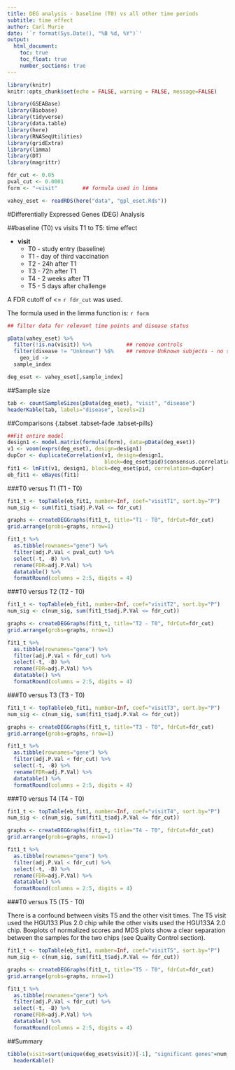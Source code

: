```yaml
---
title: DEG analysis - baseline (T0) vs all other time periods
subtitle: time effect
author: Carl Murie
date: '`r format(Sys.Date(), "%B %d, %Y")`'
output: 
  html_document:
    toc: true
    toc_float: true
    number_sections: true
---
```


```r
library(knitr)
knitr::opts_chunk$set(echo = FALSE, warning = FALSE, message=FALSE)

library(GSEABase)
library(Biobase)
library(tidyverse)
library(data.table)
library(here)
library(RNASeqUtilities)
library(gridExtra)
library(limma)
library(DT)
library(magrittr)
```

```r
fdr_cut <- 0.05
pval_cut <- 0.0001
form <- "~visit"        ## formula used in limma

vahey_eset <- readRDS(here("data", "gpl_eset.Rds"))
```


#Differentially Expressed Genes (DEG) Analysis

  
##baseline (T0) vs visits T1 to T5: time effect  
  
* **visit**
    + T0 - study entry (baseline)
    + T1 - day of third vaccination
    + T2 - 24h after T1
    + T3 - 72h after T1
    + T4 - 2 weeks after T1
    + T5 - 5 days after challenge  
  
A FDR cutoff of <= `r fdr_cut` was used.  
  
The formula used in the limma function is: `r form`  
  
```r

## filter data for relevant time points and disease status

pData(vahey_eset) %>% 
  filter(!is.na(visit)) %>%           ## remove controls
  filter(disease != "Unknown") %$%    ## remove Unknown subjects - no samples for T0 or T5
    geo_id ->
  sample_index

deg_eset <- vahey_eset[,sample_index]
```

##Sample size  
  
```r
tab <- countSampleSizes(pData(deg_eset), "visit", "disease")
headerKable(tab, labels="disease", levels=2)
```
  
##Comparisons  {.tabset .tabset-fade .tabset-pills}  
  
```r

##Fit entire model
design1 <- model.matrix(formula(form), data=pData(deg_eset))
v1 <- voom(exprs(deg_eset), design=design1)
dupCor <- duplicateCorrelation(v1, design=design1,
                               block=deg_eset$pid)$consensus.correlation
fit1 <- lmFit(v1, design1, block=deg_eset$pid, correlation=dupCor)
eb_fit1 <- eBayes(fit1)

```
  
###T0 versus T1 (T1 - T0)
  

```r
fit1_t <- topTable(eb_fit1, number=Inf, coef="visitT1", sort.by="P")
num_sig <- sum(fit1_t$adj.P.Val <= fdr_cut)

graphs <- createDEGGraphs(fit1_t, title="T1 - T0", fdrCut=fdr_cut)
grid.arrange(grobs=graphs, nrow=1)

fit1_t %>% 
  as.tibble(rownames="gene") %>%
  filter(adj.P.Val < pval_cut) %>% 
  select(-t, -B) %>%
  rename(FDR=adj.P.Val) %>%
  datatable() %>% 
  formatRound(columns = 2:5, digits = 4)

```

###T0 versus T2 (T2 - T0)  
  

```r

fit1_t <- topTable(eb_fit1, number=Inf, coef="visitT2", sort.by="P")
num_sig <- c(num_sig, sum(fit1_t$adj.P.Val <= fdr_cut))

graphs <- createDEGGraphs(fit1_t, title="T2 - T0", fdrCut=fdr_cut)
grid.arrange(grobs=graphs, nrow=1)

fit1_t %>% 
  as.tibble(rownames="gene") %>%
  filter(adj.P.Val < fdr_cut) %>% 
  select(-t, -B) %>%
  rename(FDR=adj.P.Val) %>%
  datatable() %>% 
  formatRound(columns = 2:5, digits = 4)

```
  
###T0 versus T3 (T3 - T0)  
  

```r

fit1_t <- topTable(eb_fit1, number=Inf, coef="visitT3", sort.by="P")
num_sig <- c(num_sig, sum(fit1_t$adj.P.Val <= fdr_cut))

graphs <- createDEGGraphs(fit1_t, title="T3 - T0", fdrCut=fdr_cut)
grid.arrange(grobs=graphs, nrow=1)

fit1_t %>% 
  as.tibble(rownames="gene") %>%
  filter(adj.P.Val < fdr_cut) %>% 
  select(-t, -B) %>%
  rename(FDR=adj.P.Val) %>%
  datatable() %>% 
  formatRound(columns = 2:5, digits = 4)

```

###T0 versus T4 (T4 - T0)    
  

```r

fit1_t <- topTable(eb_fit1, number=Inf, coef="visitT4", sort.by="P")
num_sig <- c(num_sig, sum(fit1_t$adj.P.Val <= fdr_cut))

graphs <- createDEGGraphs(fit1_t, title="T4 - T0", fdrCut=fdr_cut)
grid.arrange(grobs=graphs, nrow=1)

fit1_t %>% 
  as.tibble(rownames="gene") %>%
  filter(adj.P.Val < fdr_cut) %>% 
  select(-t, -B) %>%
  rename(FDR=adj.P.Val) %>%
  datatable() %>% 
  formatRound(columns = 2:5, digits = 4)

```

###T0 versus T5 (T5 - T0)  
  
There is a confound between visits T5 and the other visit times. The T5 visit used the HGU133 Plus 2.0 chip while the other visits used the HGU133A 2.0 chip. Boxplots of normalized scores and MDS plots show a clear separation between the samples for the two chips (see Quality Control section).  
  
```r

fit1_t <- topTable(eb_fit1, number=Inf, coef="visitT5", sort.by="P")
num_sig <- c(num_sig, sum(fit1_t$adj.P.Val <= fdr_cut))

graphs <- createDEGGraphs(fit1_t, title="T5 - T0", fdrCut=fdr_cut)
grid.arrange(grobs=graphs, nrow=1)

fit1_t %>% 
  as.tibble(rownames="gene") %>%
  filter(adj.P.Val < fdr_cut) %>% 
  select(-t, -B) %>%
  rename(FDR=adj.P.Val) %>%
  datatable() %>% 
  formatRound(columns = 2:5, digits = 4)

```
  
##Summary  
  
  
```r
tibble(visit=sort(unique(deg_eset$visit))[-1], "significant genes"=num_sig) %>%
  headerKable()

```
